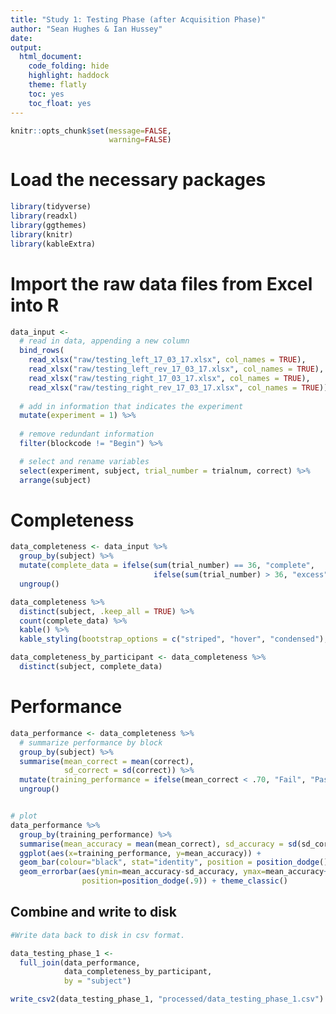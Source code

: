 ```yaml
---
title: "Study 1: Testing Phase (after Acquisition Phase)"
author: "Sean Hughes & Ian Hussey"
date: 
output: 
  html_document:
    code_folding: hide
    highlight: haddock
    theme: flatly
    toc: yes 
    toc_float: yes
---
```


```r
knitr::opts_chunk$set(message=FALSE,
                      warning=FALSE)
```


# Load the necessary packages

```r
library(tidyverse)
library(readxl)
library(ggthemes)
library(knitr)
library(kableExtra)
```

# Import the raw data files from Excel into R

```r

data_input <- 
  # read in data, appending a new column
  bind_rows(
    read_xlsx("raw/testing_left_17_03_17.xlsx", col_names = TRUE),
    read_xlsx("raw/testing_left_rev_17_03_17.xlsx", col_names = TRUE),
    read_xlsx("raw/testing_right_17_03_17.xlsx", col_names = TRUE),
    read_xlsx("raw/testing_right_rev_17_03_17.xlsx", col_names = TRUE)) %>%
  
  # add in information that indicates the experiment 
  mutate(experiment = 1) %>%
  
  # remove redundant information
  filter(blockcode != "Begin") %>% 

  # select and rename variables
  select(experiment, subject, trial_number = trialnum, correct) %>%
  arrange(subject)

```

# Completeness

```r

data_completeness <- data_input %>%
  group_by(subject) %>%
  mutate(complete_data = ifelse(sum(trial_number) == 36, "complete", 
                                ifelse(sum(trial_number) > 36, "excess", "partial"))) %>%
  ungroup()

data_completeness %>%
  distinct(subject, .keep_all = TRUE) %>%
  count(complete_data) %>%
  kable() %>%
  kable_styling(bootstrap_options = c("striped", "hover", "condensed"), full_width = FALSE)

data_completeness_by_participant <- data_completeness %>%
  distinct(subject, complete_data)

```

# Performance

```r

data_performance <- data_completeness %>%
  # summarize performance by block
  group_by(subject) %>% 
  summarise(mean_correct = mean(correct), 
            sd_correct = sd(correct)) %>%
  mutate(training_performance = ifelse(mean_correct < .70, "Fail", "Pass")) %>%
  ungroup() 


# plot
data_performance %>% 
  group_by(training_performance) %>% 
  summarise(mean_accuracy = mean(mean_correct), sd_accuracy = sd(sd_correct)) %>%
  ggplot(aes(x=training_performance, y=mean_accuracy)) +
  geom_bar(colour="black", stat="identity", position = position_dodge()) + 
  geom_errorbar(aes(ymin=mean_accuracy-sd_accuracy, ymax=mean_accuracy+sd_accuracy), width=.2,
                position=position_dodge(.9)) + theme_classic()


```

## Combine and write to disk

```r
#Write data back to disk in csv format.

data_testing_phase_1 <- 
  full_join(data_performance, 
            data_completeness_by_participant, 
            by = "subject")

write_csv2(data_testing_phase_1, "processed/data_testing_phase_1.csv")

```



